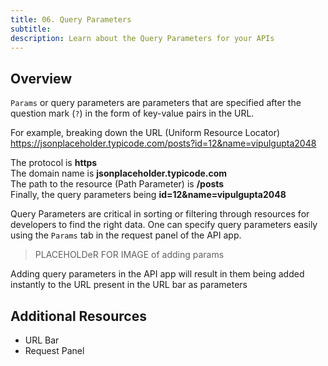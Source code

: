 ```yaml
---
title: 06. Query Parameters
subtitle:
description: Learn about the Query Parameters for your APIs
---
```


## Overview

`Params` or query parameters are parameters that are specified after the question mark (`?`) in the form of key-value pairs in the URL.

For example, breaking down the URL (Uniform Resource Locator) https://jsonplaceholder.typicode.com/posts?id=12&name=vipulgupta2048

The protocol is **https**  
The domain name is **jsonplaceholder.typicode.com**  
The path to the resource (Path Parameter) is **/posts**  
Finally, the query parameters being **id=12&name=vipulgupta2048**  

Query Parameters are critical in sorting or filtering through resources for developers to find the right data. One can specify query parameters easily using the `Params` tab in the request panel of the API app.

> PLACEHOLDeR FOR IMAGE of adding params

Adding query parameters in the API app will result in them being added instantly to the URL present in the URL bar as parameters

## Additional Resources
- URL Bar
- Request Panel
